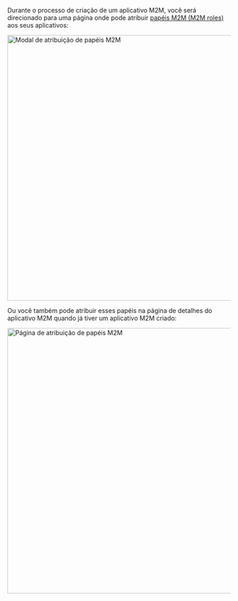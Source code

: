 Durante o processo de criação de um aplicativo M2M, você será direcionado para uma página onde pode atribuir [papéis M2M (M2M roles)](/authorization/role-based-access-control/#configure-global-roles) aos seus aplicativos:

<img alt="Modal de atribuição de papéis M2M" src="/img/assets/assign-m2m-roles-modal.png" width="600px" />

Ou você também pode atribuir esses papéis na página de detalhes do aplicativo M2M quando já tiver um aplicativo M2M criado:

<img alt="Página de atribuição de papéis M2M" src="/img/assets/assign-m2m-roles-page.png" width="600px" />
